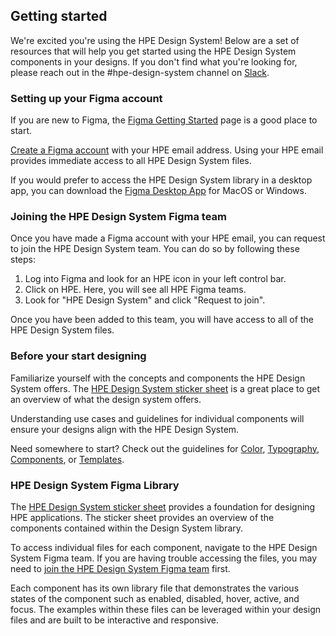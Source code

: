 ## Getting started

We're excited you're using the HPE Design System! Below are a set of resources that will help you get started using the HPE Design System components in your designs. If you don't find what you're looking for, please reach out in the #hpe-design-system channel on [Slack](https://grommet.slack.com).

### Setting up your Figma account

If you are new to Figma, the [Figma Getting Started](https://help.figma.com/hc/en-us/categories/360002051613-Getting-Started) page is a good place to start.

[Create a Figma account](https://help.figma.com/hc/en-us/articles/360039811114-Create-a-Figma-account) with your HPE email address. Using your HPE email provides immediate access to all HPE Design System files.

If you would prefer to access the HPE Design System library in a desktop app, you can download the [Figma Desktop App](https://help.figma.com/hc/en-us/articles/360039823654-Download-the-Figma-Desktop-App#Download_the_Desktop_App) for MacOS or Windows.

### Joining the HPE Design System Figma team

Once you have made a Figma account with your HPE email, you can request to join the HPE Design System team. You can do so by following these steps:

1. Log into Figma and look for an HPE icon in your left control bar.
2. Click on HPE. Here, you will see all HPE Figma teams.
3. Look for "HPE Design System" and click "Request to join".

Once you have been added to this team, you will have access to all of the HPE Design System files.

### Before your start designing

Familiarize yourself with the concepts and components the HPE Design System offers. The [HPE Design System sticker sheet](https://www.figma.com/file/ItdN5pNBubFpV8GP5RowY3/HPE-Component-Sticker-Sheet?node-id=58%3A40) is a great place to get an overview of what the design system offers.

Understanding use cases and guidelines for individual components will ensure your designs align with the HPE Design System.

Need somewhere to start? Check out the guidelines for [Color](/foundation/color), [Typography](/foundation/typography), [Components](/components), or [Templates](/templates).

### HPE Design System Figma Library

The [HPE Design System sticker sheet](https://www.figma.com/file/ItdN5pNBubFpV8GP5RowY3/HPE-Component-Sticker-Sheet?node-id=58%3A40) provides a foundation for designing HPE applications. The sticker sheet provides an overview of the components contained within the Design System library.

To access individual files for each component, navigate to the HPE Design System Figma team. If you are having trouble accessing the files, you may need to [join the HPE Design System Figma team](#joining-the-hpe-design-system-figma-team) first.

Each component has its own library file that demonstrates the various states of the component such as enabled, disabled, hover, active, and focus. The examples within these files can be leveraged within your design files and are built to be interactive and responsive.
